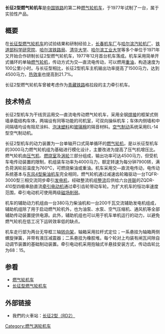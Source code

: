 {{unreferenced|time=2014-03-24T12:15:06+00:00}}
{{Infobox Locomotive
| name = 长征2型
| image            = 
| caption          = 
| type = [[燃气轮机车|燃气轮机车]]
| origin = {{CHN}}
| designer = 
| builder = [[长春轨道客车装备有限责任公司|长春机车厂]]
| buildmodel = 长征<sub>2</sub>
| builddate        = 1977年
| totalproduction  = 1台
| user = [[中华人民共和国铁道部|中华人民共和国铁道部]]
| deliverydate = 
| firstrundate = 
| lastrundate = 
| retiredate = 
| scrapdate = 
| nicknames = 
| aarwheels = 
| uicclass = [[Co'Co'|Co'Co']]
| gauge = 1435毫米
| trucks = 
| bogies = 
| wheeldiameter = 
| axleload = 23吨
| wheelbase = 
| minimumcurve = 145米
| length = 
| width =
| height = 
| framesize = 
| weight =  138吨
| fueltype = [[重油|重油]]、[[柴油|柴油]]
| fuelcap = 
| lubecap = 
| coolantcap = 
| watercap = 
| sandcap = 
| consumption = 
| watercons =
| primemover = 
| rpmrange = 
| enginepower = 
| enginetype = 燃气轮机
| transmission = 交—直流电
| aspiration = 
| displacement = 
| alternator = 
| generator =  
| cylindercount = 
| cylindersize = 
| tractionmotors = 
| topspeed = 100公里/小时
| sustainedspeed = 
| poweroutput = 4000马力
| tractiveeffort = 
| factorofadhesion = 
| locobrakes = 
| locobrakepower = 
| locobrakeforce = 
| trainbrakes = 
| safety = 
| notes =
}}
'''长征2型燃气轮机车'''是[[中国铁路|中国铁路]]的第二种[[燃气轮机车|燃气轮机车]]，于1977年试制了一台，属于实验性产品。

==概要==
在[[长征型燃气轮机车|长征型燃气轮机车]]的试验结果和研制经验上，[[长春轨道客车装备有限责任公司|长春机车厂]]与[[哈尔滨汽轮机厂|哈尔滨汽轮机厂]]、[[铁道部科学研究院|铁道部科学研究院]]、[[哈尔滨铁路局|哈尔滨铁路局]]、[[清华大学|清华大学]]、[[哈尔滨工业大学|哈尔滨工业大学]]等多个单位于1971年又开始合作研制长征2型燃气轮机车，1977年12月首台机车落成。机车采用简单开式循环的单轴[[燃气轮机|燃气轮机]]，传动方式为交—直流电传动，可以燃用[[重油|重油]]，构造速度为100公里/小时。与长征型相比，长征2型机车主机输出功率提高了1500马力，达到4500马力，[[热效率|热效率]]也提高到21.7%。

长征2型燃气轮机车曾被考虑作为[[青藏铁路|青藏铁路]]格拉段的主力牵引机车。

==技术特点==
长征2型机车为干线货运用交—直流电传动燃气轮机车，采用全钢[[焊接|焊接]]的框架式侧墙承载结构车体，两端设有同等功能的司机室，可双向操纵机车；车体内侧墙和中间隔墙均设有阻尼涂料、[[泡沫塑料|泡沫塑料]]和[[玻璃棉|玻璃棉]]的隔音材料。[[空气制动|空气制动]]系统采用EL-14型空气制动机。

长征2型机车的动力装置为一台单轴开口式简单循环的[[燃气轮机|燃气轮机]]，是以长征型机车的3000马力燃气轮机组为基础进行模化设计，主要改进为提高了压气机增压比。燃气轮机由[[压气机|压气机]]、[[燃烧室|燃烧室]]及[[涡轮|涡轮]]三部分组成，输出功率可达4500马力，但受机车电传动装置的限制，机组装车功率为4000马力，额定转速为每分钟7900转，满负荷涡轮前温度为760℃，可燃烧柴油或重油。机车采用交—直流电传动，电传动系统基本与[[东风4型柴油机车|东风4型柴油机车]]完全相同，燃气轮机通过减速齿轮箱驱动一台TQFR-3000型三相交流同步牵引[[发电机|发电机]]，经硅整流机组[[整流器|整流]]后供给六台[[並聯電路|并联]]的ZQDR-410型四极串励直流[[牵引电动机|牵引电动机]]通过牵引齿轮带动车轮。为扩大机车的恒功率速度范围，牵引电动机可使用两级[[磁场削弱|磁场削弱]]。

机车的辅助动力机组由一台380马力柴油机和一台200千瓦交流辅助发电机组成，辅助机组除了用于启动燃气轮机外，也为油泵、水泵、空气压缩机、通风机等全部辅助传动装置提供电源。此外，辅助机组也可以用于机车单机运行的动力，以避免燃气轮机在低工况下运转效率低的缺点。

机车走行部为两台无导框三轴[[转向架|转向架]]，轴箱采用拉杆式定位；一系悬挂为轴箱两侧螺旋弹簧，并带有液压减震器；二系悬挂为橡胶堆。每个轮对上均装有闸瓦间隙自动调节装置的基础制动装置。牵引电动机采用抱轴式半悬挂安装方式，传动齿轮比为68：15。

==参看==
*[[燃气轮机车|燃气轮机车]]
*[[长征型燃气轮机车|长征型燃气轮机车]]

==外部链接==
*我們的火車站：[http://www.trainfanz.com/series_info.aspx?Series=25&msg=198 长征2型（RD2）] {{Wayback|url=http://www.trainfanz.com/series_info.aspx?Series=25&msg=198 |date=20150707021246 }}

{{China-loco|t}}

[[Category:燃气涡轮机车|Category:燃气涡轮机车]]